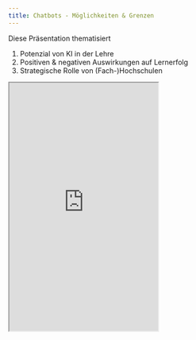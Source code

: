 ```yaml
---
title: Chatbots - Möglichkeiten & Grenzen
---
```



Diese Präsentation thematisiert

1. Potenzial von KI in der Lehre
2. Positiven & negativen Auswirkungen auf Lernerfolg
3. Strategische Rolle von (Fach-)Hochschulen


<iframe src="https://slides.com/stefanhackstein/chatbots-grenzen/embed" height="500px" class="ratio ratio-16x9"></iframe>
